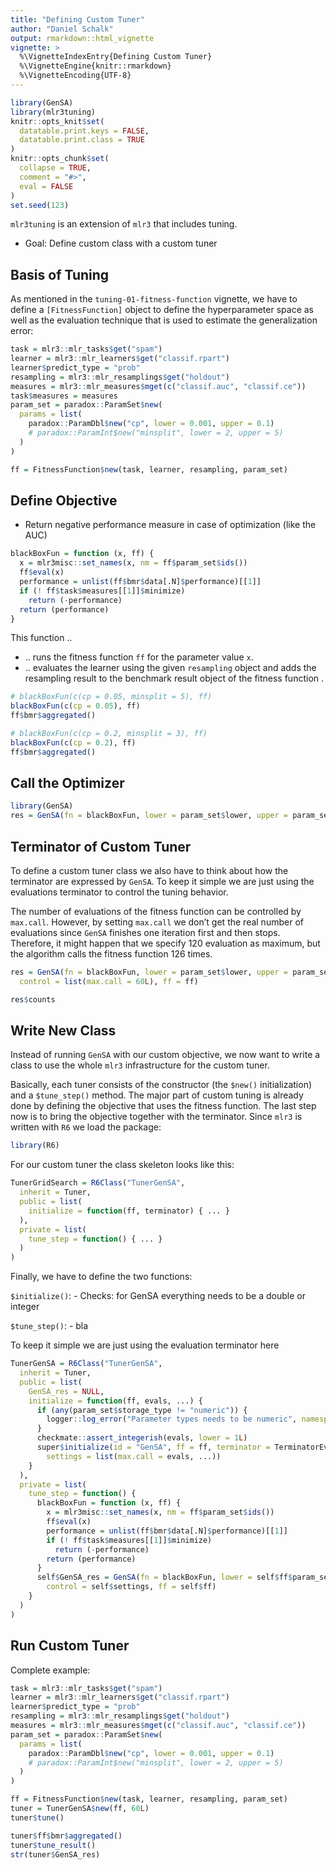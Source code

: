 ```yaml
---
title: "Defining Custom Tuner"
author: "Daniel Schalk"
output: rmarkdown::html_vignette
vignette: >
  %\VignetteIndexEntry{Defining Custom Tuner}
  %\VignetteEngine{knitr::rmarkdown}
  %\VignetteEncoding{UTF-8}
---
```


```r
library(GenSA)
library(mlr3tuning)
knitr::opts_knit$set(
  datatable.print.keys = FALSE,
  datatable.print.class = TRUE
)
knitr::opts_chunk$set(
  collapse = TRUE,
  comment = "#>",
  eval = FALSE
)
set.seed(123)
```

`mlr3tuning` is an extension of `mlr3` that includes tuning.

-   Goal: Define custom class with a custom tuner

## Basis of Tuning

As mentioned in the `tuning-01-fitness-function` vignette, we have to define a `[FitnessFunction]` object to define the hyperparameter space as well as the evaluation technique that is used to estimate the generalization error:

```r
task = mlr3::mlr_tasks$get("spam")
learner = mlr3::mlr_learners$get("classif.rpart")
learner$predict_type = "prob"
resampling = mlr3::mlr_resamplings$get("holdout")
measures = mlr3::mlr_measures$mget(c("classif.auc", "classif.ce"))
task$measures = measures
param_set = paradox::ParamSet$new(
  params = list(
    paradox::ParamDbl$new("cp", lower = 0.001, upper = 0.1)
    # paradox::ParamInt$new("minsplit", lower = 2, upper = 5)
  )
)

ff = FitnessFunction$new(task, learner, resampling, param_set)
```

## Define Objective


- Return negative performance measure in case of optimization (like the AUC)

```r
blackBoxFun = function (x, ff) {
  x = mlr3misc::set_names(x, nm = ff$param_set$ids())
  ff$eval(x)
  performance = unlist(ff$bmr$data[.N]$performance)[[1]]
  if (! ff$task$measures[[1]]$minimize)
    return (-performance)
  return (performance)
}
```

This function ..

-   .. runs the fitness function `ff` for the parameter value `x`.
-   .. evaluates the learner using the given `resampling` object and adds the resampling result to the benchmark result object of the fitness function .

```r
# blackBoxFun(c(cp = 0.05, minsplit = 5), ff)
blackBoxFun(c(cp = 0.05), ff)
ff$bmr$aggregated()

# blackBoxFun(c(cp = 0.2, minsplit = 3), ff)
blackBoxFun(c(cp = 0.2), ff)
ff$bmr$aggregated()
```


## Call the Optimizer

```r
library(GenSA)
res = GenSA(fn = blackBoxFun, lower = param_set$lower, upper = param_set$upper, ff = ff)
```


## Terminator of Custom Tuner

To define a custom tuner class we also have to think about how the terminator are expressed by `GenSA`. To keep it simple we are just using the evaluations terminator to control the tuning behavior.

The number of evaluations of the fitness function can be controlled by `max.call`. However, by setting `max.call` we don't get the real number of evaluations since `GenSA` finishes one iteration first and then stops. Therefore, it might happen that we specify 120 evaluation as maximum, but the algorithm calls the fitness function 126 times.

```r
res = GenSA(fn = blackBoxFun, lower = param_set$lower, upper = param_set$upper,
  control = list(max.call = 60L), ff = ff)
```

```r
res$counts
```


## Write New Class

Instead of running `GenSA` with our custom objective, we now want to write a class to use the whole `mlr3` infrastructure for the custom tuner.

Basically, each tuner consists of the constructor (the `$new()` initialization) and a `$tune_step()` method. The major part of custom tuning is already done by defining the objective that uses the fitness function. The last step now is to bring the objective together with the terminator. Since `mlr3` is written with `R6` we load the package:

```r
library(R6)
```

For our custom tuner the class skeleton looks like this:

```r
TunerGridSearch = R6Class("TunerGenSA",
  inherit = Tuner,
  public = list(
    initialize = function(ff, terminator) { ... }
  ),
  private = list(
    tune_step = function() { ... }
  )
)

```

Finally, we have to define the two functions:

`$initialize()`:
-   Checks: for GenSA everything needs to be a double or integer

`$tune_step()`:
-   bla

To keep it simple we are just using the evaluation terminator here


```r
TunerGenSA = R6Class("TunerGenSA",
  inherit = Tuner,
  public = list(
    GenSA_res = NULL,
    initialize = function(ff, evals, ...) {
      if (any(param_set$storage_type != "numeric")) {
        logger::log_error("Parameter types needs to be numeric", namespace = "mlr3")
      }
      checkmate::assert_integerish(evals, lower = 1L)
      super$initialize(id = "GenSA", ff = ff, terminator = TerminatorEvaluations$new(evals),
        settings = list(max.call = evals, ...))
    }
  ),
  private = list(
    tune_step = function() {
      blackBoxFun = function (x, ff) {
        x = mlr3misc::set_names(x, nm = ff$param_set$ids())
        ff$eval(x)
        performance = unlist(ff$bmr$data[.N]$performance)[[1]]
        if (! ff$task$measures[[1]]$minimize)
          return (-performance)
        return (performance)
      }
      self$GenSA_res = GenSA(fn = blackBoxFun, lower = self$ff$param_set$lower, upper = self$ff$param_set$upper,
        control = self$settings, ff = self$ff)
    }
  )
)
```

## Run Custom Tuner

Complete example:

```r
task = mlr3::mlr_tasks$get("spam")
learner = mlr3::mlr_learners$get("classif.rpart")
learner$predict_type = "prob"
resampling = mlr3::mlr_resamplings$get("holdout")
measures = mlr3::mlr_measures$mget(c("classif.auc", "classif.ce"))
param_set = paradox::ParamSet$new(
  params = list(
    paradox::ParamDbl$new("cp", lower = 0.001, upper = 0.1)
    # paradox::ParamInt$new("minsplit", lower = 2, upper = 5)
  )
)

ff = FitnessFunction$new(task, learner, resampling, param_set)
tuner = TunerGenSA$new(ff, 60L)
tuner$tune()

tuner$ff$bmr$aggregated()
tuner$tune_result()
str(tuner$GenSA_res)
```
